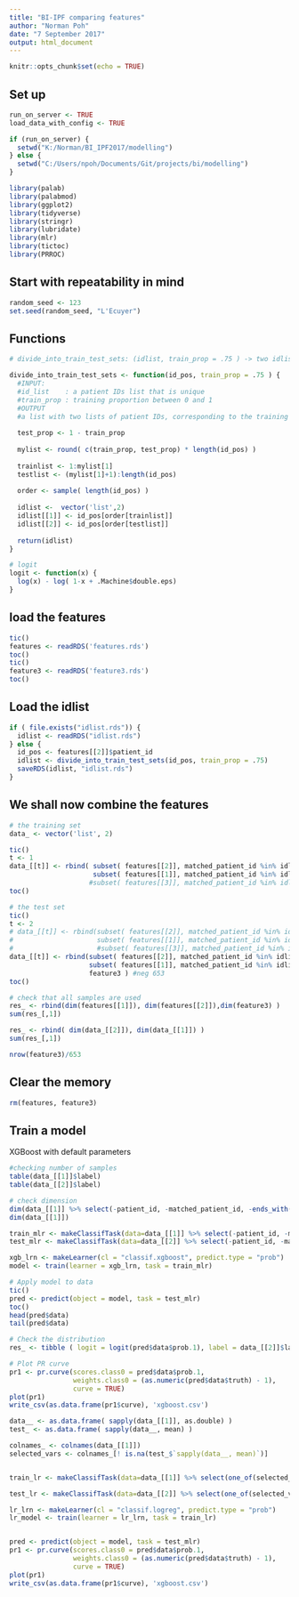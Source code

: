 ```yaml
---
title: "BI-IPF comparing features"
author: "Norman Poh"
date: "7 September 2017"
output: html_document
---
```


```r
knitr::opts_chunk$set(echo = TRUE)
```

## Set up

```r
run_on_server <- TRUE
load_data_with_config <- TRUE

if (run_on_server) {
  setwd("K:/Norman/BI_IPF2017/modelling") 
} else {
  setwd("C:/Users/npoh/Documents/Git/projects/bi/modelling")
}

library(palab)
library(palabmod)
library(ggplot2)
library(tidyverse)
library(stringr)
library(lubridate)
library(mlr)
library(tictoc)
library(PRROC)

```

## Start with repeatability in mind
```r
random_seed <- 123
set.seed(random_seed, "L'Ecuyer")
```

## Functions


```r
# divide_into_train_test_sets: (idlist, train_prop = .75 ) -> two idlist

divide_into_train_test_sets <- function(id_pos, train_prop = .75 ) {
  #INPUT:
  #id_list    : a patient IDs list that is unique
  #train_prop : training proportion between 0 and 1
  #OUTPUT
  #a list with two lists of patient IDs, corresponding to the training and the test set
  
  test_prop <- 1 - train_prop
  
  mylist <- round( c(train_prop, test_prop) * length(id_pos) )
  
  trainlist <- 1:mylist[1]
  testlist <- (mylist[1]+1):length(id_pos)
  
  order <- sample( length(id_pos) )
  
  idlist <-  vector('list',2)
  idlist[[1]] <- id_pos[order[trainlist]]
  idlist[[2]] <- id_pos[order[testlist]]
  
  return(idlist)
}

# logit
logit <- function(x) {
  log(x) - log( 1-x + .Machine$double.eps)
}

```

## load the features
```r
tic()
features <- readRDS('features.rds')
toc()
tic()
feature3 <- readRDS('feature3.rds')
toc()
```

## Load the idlist
```r
if ( file.exists("idlist.rds")) {
  idlist <- readRDS("idlist.rds")
} else {
  id_pos <- features[[2]]$patient_id
  idlist <- divide_into_train_test_sets(id_pos, train_prop = .75)
  saveRDS(idlist, "idlist.rds")
}
```
## We shall now combine the features
```r
# the training set
data_ <- vector('list', 2)

tic()
t <- 1
data_[[t]] <- rbind( subset( features[[2]], matched_patient_id %in% idlist[[t]]) , #pos
                     subset( features[[1]], matched_patient_id %in% idlist[[t]]) ) #neg 200
                    #subset( features[[3]], matched_patient_id %in% idlist[[t]]) ) #neg 653
toc()

# the test set
tic()
t <- 2
# data_[[t]] <- rbind(subset( features[[2]], matched_patient_id %in% idlist[[t]]) , #pos
#                     subset( features[[1]], matched_patient_id %in% idlist[[t]]) ) #neg 200
#                     #subset( features[[3]], matched_patient_id %in% idlist[[t]]) ) #neg 653
data_[[t]] <- rbind(subset( features[[2]], matched_patient_id %in% idlist[[t]]) , #pos
                    subset( features[[1]], matched_patient_id %in% idlist[[t]]) , #neg 200
                    feature3 ) #neg 653
toc()

# check that all samples are used
res_ <- rbind(dim(features[[1]]), dim(features[[2]]),dim(feature3) )
sum(res_[,1])

res_ <- rbind( dim(data_[[2]]), dim(data_[[1]]) )
sum(res_[,1])

nrow(feature3)/653
```
## Clear the memory
```r
rm(features, feature3)

```

## Train a model
XGBoost with default parameters

```r
#checking number of samples
table(data_[[1]]$label)
table(data_[[2]]$label)

# check dimension
dim(data_[[1]] %>% select(-patient_id, -matched_patient_id, -ends_with("_DIFF")))
dim(data_[[1]])

train_mlr <- makeClassifTask(data=data_[[1]] %>% select(-patient_id, -matched_patient_id, -ends_with("_DIFF")), target="label", positive=1)
test_mlr <- makeClassifTask(data=data_[[2]] %>% select(-patient_id, -matched_patient_id, -ends_with("_DIFF")), target="label", positive=1)

xgb_lrn <- makeLearner(cl = "classif.xgboost", predict.type = "prob")
model <- train(learner = xgb_lrn, task = train_mlr)

# Apply model to data
tic()
pred <- predict(object = model, task = test_mlr)
toc()
head(pred$data)
tail(pred$data)

# Check the distribution
res_ <- tibble ( logit = logit(pred$data$prob.1), label = data_[[2]]$label )

# Plot PR curve
pr1 <- pr.curve(scores.class0 = pred$data$prob.1, 
                weights.class0 = (as.numeric(pred$data$truth) - 1), 
                curve = TRUE)
plot(pr1)
write_csv(as.data.frame(pr1$curve), 'xgboost.csv')

```

```r

data__ <- as.data.frame( sapply(data_[[1]], as.double) )
test_ <- as.data.frame( sapply(data__, mean) )

colnames_ <- colnames(data_[[1]])
selected_vars <- colnames_[! is.na(test_$`sapply(data__, mean)`)]


train_lr <- makeClassifTask(data=data_[[1]] %>% select(one_of(selected_vars), -matched_patient_id), target="label", positive=1)

test_lr <- makeClassifTask(data=data_[[2]] %>% select(one_of(selected_vars), -matched_patient_id), target="label", positive=1)

lr_lrn <- makeLearner(cl = "classif.logreg", predict.type = "prob")
lr_model <- train(learner = lr_lrn, task = train_lr)


pred <- predict(object = model, task = test_mlr)
pr1 <- pr.curve(scores.class0 = pred$data$prob.1, 
                weights.class0 = (as.numeric(pred$data$truth) - 1), 
                curve = TRUE)
plot(pr1)
write_csv(as.data.frame(pr1$curve), 'xgboost.csv')

```